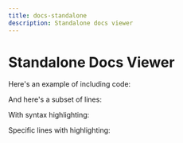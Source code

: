 ```yaml
---
title: docs-standalone
description: Standalone docs viewer
---
```


# Standalone Docs Viewer

Here's an example of including code:

<CodeExample file="@/examples/example.py" />

And here's a subset of lines:

<CodeExample file="@/examples/example.py" lines="1-3" />

With syntax highlighting:

<CodeExample file="@/examples/example.py" highlight="1,6-8" />

Specific lines with highlighting:

<CodeExample file="@/examples/example.py" lines="3-7" highlight="2,4" />